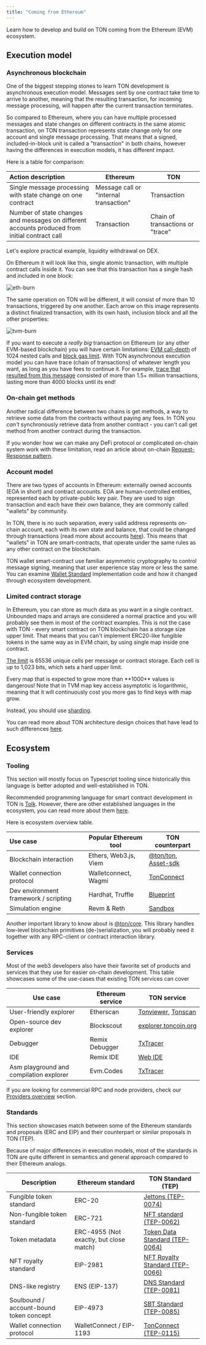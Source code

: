 ```yaml
---
title: "Coming from Ethereum"
---
```



Learn how to develop and build on TON coming from the Ethereum (EVM) ecosystem.

## Execution model

### Asynchronous blockchain

One of the biggest stepping stones to learn TON development is asynchronous execution model. Messages sent by one contract take time to arrive to another, meaning that the resulting transaction, for incoming message processing, will happen after the current transaction terminates.

So compared to Ethereum, where you can have multiple processed messages and state changes on different contracts in the same atomic transaction, on TON transaction represents state change only for one account and single message processing. That means that a signed, included-in-block unit is called a "transaction" in both chains, however having the differences in execution models, it has different impact.

Here is a table for comparison:

| Action description                                                                             | Ethereum                               | TON                              |
| :--------------------------------------------------------------------------------------------- | -------------------------------------- | -------------------------------- |
| Single message processing with state change on one contract                                    | Message call or "internal transaction" | Transaction                      |
| Number of state changes and messages on different accounts produced from initial contract call | Transaction                            | Chain of transactions or "trace" |

Let's explore practical example, liquidity withdrawal on DEX.

On Ethereum it will look like this, single atomic transaction, with multiple contract calls inside it. You can see that this transaction has a single hash and included in one block:

![eth-burn](/resources/images/from-ethereum/burn-tx-eth.png)

The same operation on TON will be different, it will consist of more than 10 transactions, triggered by one another. Each arrow on this image represents a distinct finalized transaction, with its own hash, inclusion block and all the other properties:

![tvm-burn](/resources/images/from-ethereum/burn-tx-ton.png)

If you want to execute a _really big_ transaction on Ethereum (or any other EVM-based blockchain) you will have certain limitations: [EVM call-depth](https://ethereum.org/developers/docs/evm/#evm-instructions) of 1024 nested calls and [block gas limit](https://ethereum.org/developers/docs/blocks/#block-size). With TON asynchronous execution model you can have trace (chain of transactions) of whatever length you want, as long as you have fees to continue it. For example, [trace that resulted from this message](https://tonviewer.com/transaction/e887503f7dac857be80487e3ed0774db962379d1c153e6df7b9b5313c657ab94) consisted of more than 1.5+ million transactions, lasting more than 4000 blocks until its end!

### On-chain get methods

Another radical difference between two chains is get methods, a way to retrieve some data from the contracts without paying any fees. In TON you _can't_ synchronously retrieve data from another contract - you can't call get method from another contract during the transaction.

If you wonder how we can make any DeFi protocol or complicated on-chain system work with these limitation, read an article about on-chain [Request-Response pattern](/techniques/carry-value).

### Account model

There are two types of accounts in Ethereum: externally owned accounts (EOA in short) and contract accounts. EOA are human-controlled entities, represented each by private-public key pair. They are used to sign transaction and each have their own balance, they are commonly called "wallets" by community.

In TON, there is no such separation, every valid address represents on-chain account, each with its own state and balance, that could be changed through transactions (read more about accounts [here](/ton/addresses/overview)). This means that "wallets" in TON are smart-contracts, that operate under the same rules as any other contract on the blockchain.

TON wallet smart-contract use familiar asymmetric cryptography to control message signing, meaning that user experience stay more or less the same. You can examine [Wallet Standard](/standard/wallets/comparison) implementation code and how it changed through ecosystem development.

### Limited contract storage

In Ethereum, you can store as much data as you want in a single contract. Unbounded maps and arrays are considered a normal practice and you will probably see them in most of the contract examples. This is not the case with TON - every smart contract on TON blockchain has a storage size upper limit. That means that you can't implement ERC20-like fungible tokens in the same way as in EVM chain, by using single map inside one contract.

[The limit](/ton/config) is 65536 unique cells per message or contract storage. Each cell is up to 1,023 bits, which sets a hard upper limit.

<Aside
  type="danger"
>
  Every map that is expected to grow more than **1000** values is dangerous! Note that in TVM map key access asymptotic is logarithmic, meaning that it will continuously cost you more gas to find keys with map grow.
</Aside>

Instead, you should use [sharding](/ton/shards).

You can read more about TON architecture design choices that have lead to such differences [here](/standard/overview).

## Ecosystem

### Tooling

<Aside>
  This section will mostly focus on Typescript tooling since historically this language is better adopted and well-established in TON.
</Aside>

Recommended programming language for smart contract development in TON is [Tolk](/language/tolk). However, there are other established languages in the ecosystem, you can read more about them [here](/language/tact).

Here is ecosystem overview table.

| Use case                              | Popular Ethereum tool | TON counterpart                                                                                              |
| :------------------------------------ | --------------------- | ------------------------------------------------------------------------------------------------------------ |
| Blockchain interaction                | Ethers, Web3.js, Viem | [@ton/ton](https://www.npmjs.com/package/@ton/ton), [Asset-sdk](https://github.com/ton-community/assets-sdk) |
| Wallet connection protocol            | Walletconnect, Wagmi  | [TonConnect](https://github.com/ton-connect)                                                                 |
| Dev environment framework / scripting | Hardhat, Truffle      | [Blueprint](https://github.com/ton-org/blueprint)                                                            |
| Simulation engine                     | Revm & Reth           | [Sandbox](https://github.com/ton-org/sandbox)                                                                |

Another important library to know about is [@ton/core](https://www.npmjs.com/package/@ton/core). This library handles low-level blockchain primitives (de-)serialization, you will probably need it together with any RPC-client or contract interaction library.

### Services

Most of the web3 developers also have their favorite set of products and services that they use for easier on-chain development. This table showcases some of the use-cases that existing TON services can cover

| Use case                                | Ethereum service | TON service                                                          |
| --------------------------------------- | ---------------- | -------------------------------------------------------------------- |
| User-friendly explorer                  | Etherscan        | [Tonviewer](https://tonviewer.com/), [Tonscan](https://tonscan.org/) |
| Open-source dev explorer                | Blockscout       | [explorer.toncoin.org](https://explorer.toncoin.org/)                |
| Debugger                                | Remix Debugger   | [TxTracer](https://txtracer.ton.org/)                                |
| IDE                                     | Remix IDE        | [Web IDE](https://ide.ton.org/)                                      |
| Asm playground and compilation explorer | Evm.Codes        | [TxTracer](https://txtracer.ton.org/)                                |

If you are looking for commercial RPC and node providers, check our [Providers overview](/ecosystem/rpc/overview) section.

### Standards

This section showcases match between some of the Ethereum standards and proposals (ERC and EIP) and their counterpart or similar proposals in TON (TEP).

<Aside>
  Because of major differences in execution models, most of the standards in TON are quite different in semantics and general approach compared to their Ethereum analogs.
</Aside>

| Description                             | Ethereum standard                       | TON Standard (TEP)                                                 |
| --------------------------------------- | --------------------------------------- | ------------------------------------------------------------------ |
| Fungible token standard                 | ERC-20                                  | [Jettons (TEP-0074)](/standard/tokens/jettons/overview)            |
| Non-fungible token standard             | ERC-721                                 | [NFT standard (TEP-0062)](/standard/tokens/nft/overview)           |
| Token metadata                          | ERC-4955 (Not exactly, but close match) | [Token Data Standard (TEP-0064)](/standard/tokens/metadata)        |
| NFT royalty standard                    | EIP-2981                                | [NFT Royalty Standard (TEP-0066)](/standard/tokens/nft/comparison) |
| DNS-like registry                       | ENS (EIP-137)                           | [DNS Standard (TEP-0081)](/services/dns)                           |
| Soulbound / account-bound token concept | EIP-4973                                | [SBT Standard (TEP-0085)](/standard/tokens/nft/comparison#sbt)     |
| Wallet connection protocol              | WalletConnect / EIP-1193                | [TonConnect (TEP-0115)](/ecosystem/ton-connect)                    |
